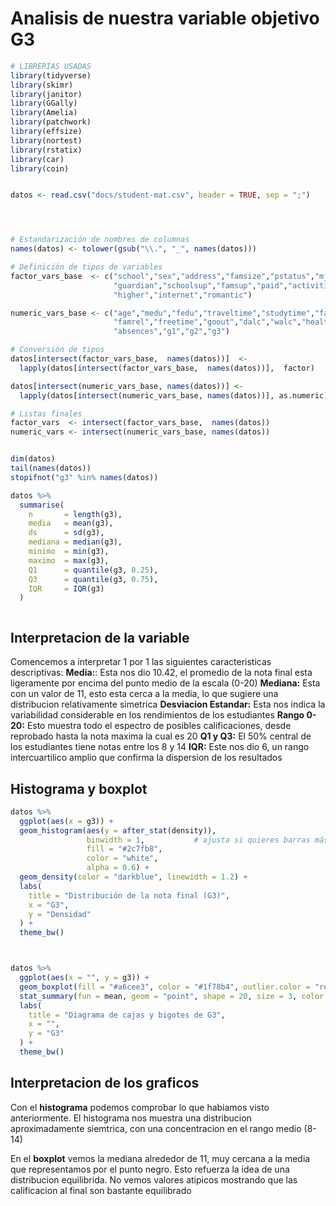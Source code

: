 # Analisis de nuestra variable objetivo G3
```r

# LIBRERIAS USADAS 
library(tidyverse)
library(skimr)
library(janitor)
library(GGally)
library(Amelia)
library(patchwork)
library(effsize)
library(nortest)
library(rstatix)
library(car)
library(coin)


datos <- read.csv("docs/student-mat.csv", header = TRUE, sep = ";")




# Estandarización de nombres de columnas
names(datos) <- tolower(gsub("\\.", "_", names(datos)))

# Definición de tipos de variables
factor_vars_base  <- c("school","sex","address","famsize","pstatus","mjob","fjob","reason",
                       "guardian","schoolsup","famsup","paid","activities","nursery",
                       "higher","internet","romantic")

numeric_vars_base <- c("age","medu","fedu","traveltime","studytime","failures",
                       "famrel","freetime","goout","dalc","walc","health",
                       "absences","g1","g2","g3")

# Conversión de tipos 
datos[intersect(factor_vars_base,  names(datos))]  <- 
  lapply(datos[intersect(factor_vars_base,  names(datos))],  factor)

datos[intersect(numeric_vars_base, names(datos))] <- 
  lapply(datos[intersect(numeric_vars_base, names(datos))], as.numeric)

# Listas finales
factor_vars  <- intersect(factor_vars_base,  names(datos))
numeric_vars <- intersect(numeric_vars_base, names(datos))


dim(datos)               
tail(names(datos))       
stopifnot("g3" %in% names(datos))


```



```r
datos %>%
  summarise(
    n       = length(g3),
    media   = mean(g3),
    ds      = sd(g3),
    mediana = median(g3),
    minimo  = min(g3),
    maximo  = max(g3),
    Q1      = quantile(g3, 0.25),
    Q3      = quantile(g3, 0.75),
    IQR     = IQR(g3)
  )



```

## Interpretacion de la variable

Comencemos a interpretar 1 por 1 las siguientes caracteristicas descriptivas:
**Media:**: Esta nos dio 10.42, el promedio de la nota final esta ligeramente por encima del punto medio de la escala (0-20)
**Mediana:** Esta con un valor de 11, esto esta cerca a la media, lo que sugiere una distribucion relativamente simetrica 
**Desviacion Estandar:** Esta nos indica la variabilidad considerable en los rendimientos de los estudiantes
**Rango 0-20:** Esto muestra todo el espectro de posibles calificaciones, desde reprobado hasta la nota maxima la cual es 20
**Q1 y Q3:** El 50% central de los estudiantes tiene notas entre los 8 y 14
**IQR:** Este nos dio 6, un rango intercuartilico amplio que confirma la dispersion de los resultados

## Histograma y boxplot
```r


datos %>%
  ggplot(aes(x = g3)) +
  geom_histogram(aes(y = after_stat(density)),
                 binwidth = 1,           # ajusta si quieres barras más/menos anchas
                 fill = "#2c7fb8",
                 color = "white",
                 alpha = 0.6) +
  geom_density(color = "darkblue", linewidth = 1.2) +
  labs(
    title = "Distribución de la nota final (G3)",
    x = "G3",
    y = "Densidad"
  ) +
  theme_bw()



datos %>%
  ggplot(aes(x = "", y = g3)) +
  geom_boxplot(fill = "#a6cee3", color = "#1f78b4", outlier.color = "red") +
  stat_summary(fun = mean, geom = "point", shape = 20, size = 3, color = "black") +
  labs(
    title = "Diagrama de cajas y bigotes de G3",
    x = "",
    y = "G3"
  ) +
  theme_bw()


```

## Interpretacion de los graficos
Con el **histograma** podemos comprobar lo que habiamos visto anteriormente. El histograma nos muestra una distribucion aproximadamente siemtrica, con una concentracion en el rango medio (8-14)

En el **boxplot** vemos la mediana alrededor de 11, muy cercana a la media que representamos por el punto negro. Esto refuerza la idea de una distribucion equilibrida. No vemos valores atipicos mostrando que las calificacion al final son bastante equilibrado
